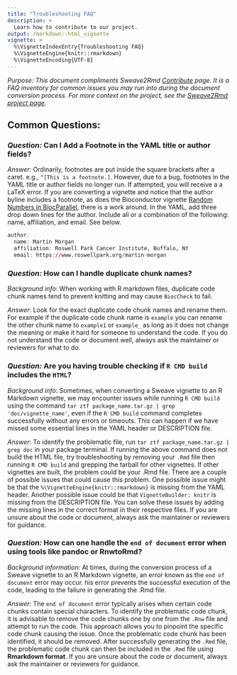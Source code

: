 ```yaml
---
title: "Troubleshooting FAQ"
description: >
  Learn how to contribute to our project.
output: rmarkdown::html_vignette
vignette: >
  %\VignetteIndexEntry{Troubleshooting FAQ}
  %\VignetteEngine{knitr::rmarkdown}
  %\VignetteEncoding{UTF-8}
---
```


*Purpose: This document compliments Sweave2Rmd [Contribute](https://bioconductor.github.io/sweave2rmd/articles/contribute.html) 
page. It is a FAQ inventory for common issues you may run into during the 
document conversion process. For more context on the project, see the 
[Sweave2Rmd project page](https://bioconductor.github.io/sweave2rmd/index.html).* 

## Common Questions: 

### *Question:* Can I Add a Footnote in the YAML title or author fields? 

*Answer:* Ordinarily, footnotes are put inside the square brackets after a caret.
e.g., `^[This is a footnote.]`. However, due to a bug, footnotes in the YAML 
title or author fields no longer run. If attempted, you will receive a a LaTeX 
error. If you are converting a vignette and notice that the author byline 
includes a footnote, as does the Bioconductor vignette [Random Numbers in BiocParallel](https://docplayer.net/228745333-Random-numbers-in-biocparallel.html), 
there is a work around. In the YAML, add three drop down lines for the author. 
Include all or a combination of the following: name, affiliation, and email. See
below. 

```r
author:
  name: Martin Morgan
  affiliation: Roswell Park Cancer Institute, Buffalo, NY
  email: https://www.roswellpark.org/martin-morgan
``` 

### *Question:* How can I handle duplicate chunk names?
*Background info*: When working with R markdown files, duplicate code chunk
names tend to prevent knitting and may cause `BiocCheck` to fail.

*Answer*: Look for the exact duplicate code chunk names and rename them. For
example if the duplicate code chunk name is `example` you can rename the other
chunk name to `example1` or `example_` as long as it does not change the meaning
or make it hard for someone to understand the code. If you do not understand the
code or document well, always ask the maintainer or reviewers for what to do.

### *Question:* Are you having trouble checking if `R CMD build` includes the `HTML`?
*Background info*: Sometimes, when converting a Sweave vignette to an R Markdown vignette,
we may encounter issues while running `R CMD build` using the command `tar ztf
package_name.tar.gz | grep 'doc/vignette_name'`, even if the `R CMD build`
command completes successfully without any errors or timeouts. This can happen
if we have missed some essential lines in the YAML header or DESCRIPTION file.

*Answer*: To identify the problematic file, run `tar ztf package_name.tar.gz | grep doc`
in your package terminal. If running the above command does not build the HTML
file, try troubleshooting by removing your `.Rmd` file then running `R CMD
build` and grepping the tarball for other vignettes. If other vignettes are
built, the problem could be your .Rmd file. There are a couple of possible
issues that could cause this problem. One possible issue might be that the
`%\VignetteEngine{knitr::rmarkdown}` is missing from the YAML header. Another
possible issue could be that `VignetteBuilder: knitr` is missing from the
DESCRIPTION file. You can solve these issues by adding the missing lines in the
correct format in their respective files. If you are unsure about the code or
document, always ask the maintainer or reviewers for guidance.
 
### *Question:* How can one handle the `end of document` error when using tools like pandoc or RnwtoRmd?
*Background information:* At times, during the conversion process of a Sweave vignette
to an R Markdown vignette, an error known as the `end of document` error may occur.
his error prevents the successful execution of the code, leading to the failure in
generating the .Rmd file.

*Answer:* The `end of document` error typically arises when certain code chunks contain
special characters. To identify the problematic code chunk, it is advisable to remove
the code chunks one by one from the `.Rnw` file and attempt to run the code. This
approach allows you to pinpoint the specific code chunk causing the issue. Once the
problematic code chunk has been identified, it should be removed. After successfully
generating the `.Rmd` file, the problematic code chunk can then be included in the `.Rmd`
file using **Rmarkdown format**. If you are unsure about the code or document, always ask
the maintainer or reviewers for guidance.